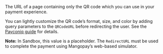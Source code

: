 <ResponseField name="QRCodeURL" type="string">     
The URL of a page containing only the QR code which you can use in your payment experience.

You can lightly customize the QR code’s format, size, and color by adding query parameters to the `QRCodeURL` before redirecting the user. See the <a href="/guides/payment-methods/payconiq">Payconiq guide</a> for details.

**Note:** In Sandbox, this value is a placeholder. The `RedirectURL` must be used to complete the payment using Mangopay’s web-based simulator. 
</ResponseField>